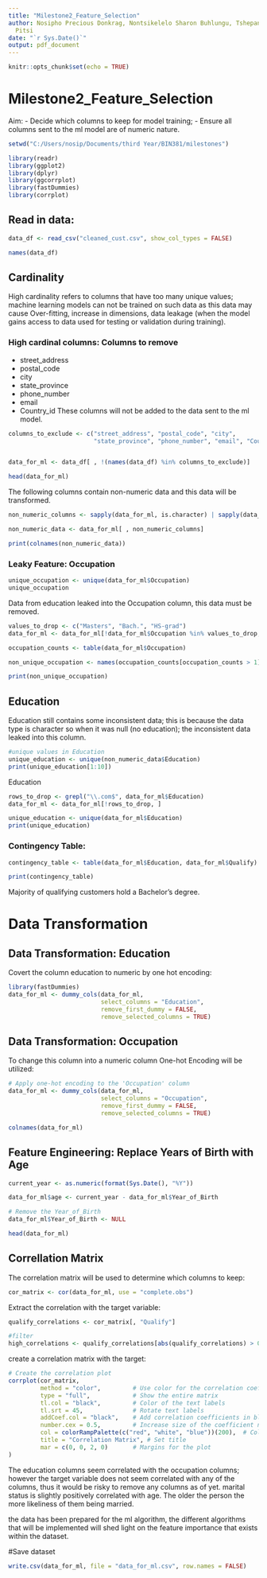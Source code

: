---
title: "Milestone2_Feature_Selection"
author: Nosipho Precious Donkrag, Nontsikelelo Sharon Buhlungu, Tshepang Mogosi, Pitsi
  Pitsi
date: "`r Sys.Date()`"
output: pdf_document
---

```{r setup, include=FALSE}
knitr::opts_chunk$set(echo = TRUE)
```

# Milestone2_Feature_Selection

Aim: 
- Decide which columns to keep for model training;
- Ensure all columns sent to the ml model are of numeric nature.

```{r}
setwd("C:/Users/nosip/Documents/third Year/BIN381/milestones")
```


```{r}
library(readr)
library(ggplot2)
library(dplyr)
library(ggcorrplot)
library(fastDummies)
library(corrplot)
```

## Read in data:
```{r}
data_df <- read_csv("cleaned_cust.csv", show_col_types = FALSE)

```

```{r}
names(data_df)
```

## Cardinality
High cardinality refers to columns that have too many unique values; machine learning models can not be trained on such data as this data may cause Over-fitting, increase in dimensions, data leakage (when the model gains access to data used for testing or validation during training).

### High cardinal columns: Columns to remove
- street_address
- postal_code
- city
- state_province
- phone_number
- email
- Country_id
These columns will not be added to the data sent to the ml model.
```{r}
columns_to_exclude <- c("street_address", "postal_code", "city", 
                        "state_province", "phone_number", "email", "Country_id")


data_for_ml <- data_df[ , !(names(data_df) %in% columns_to_exclude)]

```

```{r}
head(data_for_ml)
```
The following columns contain non-numeric data and this data will be transformed.
```{r}
non_numeric_columns <- sapply(data_for_ml, is.character) | sapply(data_for_ml, is.factor)

non_numeric_data <- data_for_ml[ , non_numeric_columns]

print(colnames(non_numeric_data))
```
### Leaky Feature: Occupation
```{r}
unique_occupation <- unique(data_for_ml$Occupation)
unique_occupation
```
Data from education leaked into the Occupation column, this data must be removed.
```{r}
values_to_drop <- c("Masters", "Bach.", "HS-grad")
data_for_ml <- data_for_ml[!data_for_ml$Occupation %in% values_to_drop, ]
```

```{r}
occupation_counts <- table(data_for_ml$Occupation)

non_unique_occupation <- names(occupation_counts[occupation_counts > 1])

print(non_unique_occupation)
```
## Education
Education still contains some inconsistent data;
this is because the data type is character so when it was null (no education); the inconsistent data leaked into this column.
```{r}

#unique values in Education
unique_education <- unique(non_numeric_data$Education)
print(unique_education[1:10])
```
Education
```{r}
rows_to_drop <- grepl("\\.com$", data_for_ml$Education)
data_for_ml <- data_for_ml[!rows_to_drop, ]

```


```{r}
unique_education <- unique(data_for_ml$Education)
print(unique_education)
```
### Contingency Table: 
```{r}
contingency_table <- table(data_for_ml$Education, data_for_ml$Qualify)

print(contingency_table)
```
Majority of qualifying customers hold a Bachelor's degree.

# Data Transformation

## Data Transformation: Education
Covert the column education to numeric by one hot encoding: 
```{r}
library(fastDummies)
data_for_ml <- dummy_cols(data_for_ml, 
                          select_columns = "Education", 
                          remove_first_dummy = FALSE, 
                          remove_selected_columns = TRUE)
```


## Data Transformation: Occupation
To change this column into a numeric column One-hot Encoding will be utilized: 
```{r}
# Apply one-hot encoding to the 'Occupation' column
data_for_ml <- dummy_cols(data_for_ml, 
                          select_columns = "Occupation", 
                          remove_first_dummy = FALSE, 
                          remove_selected_columns = TRUE)
```

```{r}
colnames(data_for_ml)
```

## Feature Engineering: Replace Years of Birth with Age

```{r}
current_year <- as.numeric(format(Sys.Date(), "%Y"))

data_for_ml$age <- current_year - data_for_ml$Year_of_Birth

# Remove the Year_of_Birth
data_for_ml$Year_of_Birth <- NULL
```

```{r}
head(data_for_ml)
```
## Correllation Matrix
The correlation matrix will be used to determine which columns to keep:
```{r}
cor_matrix <- cor(data_for_ml, use = "complete.obs")
```

Extract the correlation with the target variable:
```{r}
qualify_correlations <- cor_matrix[, "Qualify"]

#filter
high_correlations <- qualify_correlations[abs(qualify_correlations) > 0.2]
```

create a correlation matrix with the target:

```{r}

# Create the correlation plot
corrplot(cor_matrix, 
         method = "color",         # Use color for the correlation coefficients
         type = "full",            # Show the entire matrix
         tl.col = "black",         # Color of the text labels
         tl.srt = 45,              # Rotate text labels
         addCoef.col = "black",    # Add correlation coefficients in black
         number.cex = 0.5,         # Increase size of the coefficient numbers
         col = colorRampPalette(c("red", "white", "blue"))(200),  # Color gradient
         title = "Correlation Matrix", # Set title
         mar = c(0, 0, 2, 0)       # Margins for the plot
)
```
The education columns seem correlated with the occupation columns; however the target variable does not seem correlated with any of the columns, thus it would be risky to remove any columns as of yet. marital status is slightly positively correlated with age. The older the person the more likeliness of them being married. 

the data has been prepared for the ml algorithm, the different algorithms that will be implemented will shed light on the feature importance that exists within the dataset.

#Save dataset
```{r}
write.csv(data_for_ml, file = "data_for_ml.csv", row.names = FALSE)
```

